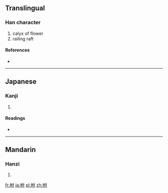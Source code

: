 ==Translingual==

===Han character===
{{Han char|rn=75|rad=木|as=05|sn=9|four=4490<sub>0</sub>|canj=木人木戈 (DODI)}}

# calyx of flower
# railing raft

====References====
* {{Han ref|kx=0518.210|dkj=14616|dj=0906.190|hdz=21185.010|uh=67CE|ud=26574|bh=CF53|bd=53075}}

----

==Japanese==

===Kanji===
{{ja-kanji|grade=|rs=木05}}

# {{defn|lang=ja|sort=木05}}

====Readings====
* {{ja-readings|on=[[ふ]] (fu)|kun=[[うてな]] (utena)}}

----

==Mandarin==

===Hanzi===
{{cmn-hanzi|pin=[[fū]] ([[fu1]])|wg=fu<sup>1</sup>}}

# {{defn|lang=cmn|sort=木05}}

[[fr:柎]]
[[ja:柎]]
[[pl:柎]]
[[zh:柎]]